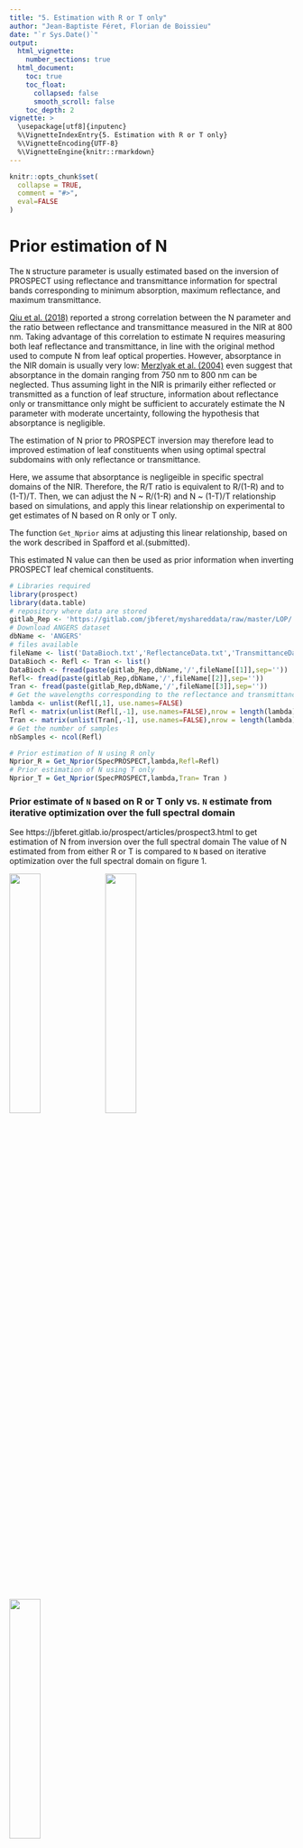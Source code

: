 ```yaml
---
title: "5. Estimation with R or T only"
author: "Jean-Baptiste Féret, Florian de Boissieu"
date: "`r Sys.Date()`"
output:
  html_vignette:
    number_sections: true
  html_document:
    toc: true
    toc_float:
      collapsed: false
      smooth_scroll: false
    toc_depth: 2
vignette: >
  \usepackage[utf8]{inputenc}
  %\VignetteIndexEntry{5. Estimation with R or T only}
  %\VignetteEncoding{UTF-8}
  %\VignetteEngine{knitr::rmarkdown}
---
```


```r
knitr::opts_chunk$set(
  collapse = TRUE,
  comment = "#>",
  eval=FALSE
)
```


# Prior estimation of N
The `N` structure parameter is usually estimated based on the inversion of PROSPECT using reflectance and transmittance information for spectral bands corresponding to minimum absorption, maximum reflectance, and maximum transmittance. 

[Qiu et al. (2018)](https://doi.org/10.1109/TGRS.2018.2791930 "Qiu et al., TGRS 2018") reported a strong correlation between the N parameter and the ratio between reflectance and transmittance measured in the NIR at 800 nm. Taking advantage of this correlation to estimate N requires measuring both leaf reflectance and transmittance, in line with the original method used to compute N from leaf optical properties. However, absorptance in the NIR domain is usually very low: [Merzlyak et al. (2004)](https://doi.org/10.1016/j.jphotobiol.2004.03.003 "Merzlyak et al. (2004)") even suggest that absorptance in the domain ranging from 750 nm to 800 nm can be neglected. Thus assuming light in the NIR is primarily either reflected or transmitted as a function of leaf structure, information about reflectance only or transmittance only might be sufficient to accurately estimate the N parameter with moderate uncertainty, following the hypothesis that absorptance is negligible. 

The estimation of N prior to PROSPECT inversion may therefore lead to improved estimation of leaf constituents when using optimal spectral subdomains with only reflectance or transmittance.

Here, we assume that absorptance is negligeible in specific spectral domains of the NIR. Therefore, the R/T ratio is equivalent to R/(1-R) and to (1-T)/T.
Then, we can adjust the N ~ R/(1-R) and N ~ (1-T)/T relationship based on simulations, and apply this linear relationship on experimental to get estimates of N based on R only or T only. 

The function `Get_Nprior` aims at adjusting this linear relationship, based on the work described in Spafford et al.(submitted).

This estimated N value can then be used as prior information when inverting PROSPECT leaf chemical constituents.

```r
# Libraries required 
library(prospect)
library(data.table)
# repository where data are stored
gitlab_Rep <- 'https://gitlab.com/jbferet/myshareddata/raw/master/LOP/'
# Download ANGERS dataset
dbName <- 'ANGERS'
# files available
fileName <- list('DataBioch.txt','ReflectanceData.txt','TransmittanceData.txt')
DataBioch <- Refl <- Tran <- list()
DataBioch <- fread(paste(gitlab_Rep,dbName,'/',fileName[[1]],sep=''))
Refl<- fread(paste(gitlab_Rep,dbName,'/',fileName[[2]],sep=''))
Tran <- fread(paste(gitlab_Rep,dbName,'/',fileName[[3]],sep=''))
# Get the wavelengths corresponding to the reflectance and transmittance measurements  
lambda <- unlist(Refl[,1], use.names=FALSE)
Refl <- matrix(unlist(Refl[,-1], use.names=FALSE),nrow = length(lambda))
Tran <- matrix(unlist(Tran[,-1], use.names=FALSE),nrow = length(lambda))
# Get the number of samples
nbSamples <- ncol(Refl)

# Prior estimation of N using R only
Nprior_R = Get_Nprior(SpecPROSPECT,lambda,Refl=Refl)
# Prior estimation of N using T only
Nprior_T = Get_Nprior(SpecPROSPECT,lambda,Tran= Tran )

```

### Prior estimate of `N` based on R or T only vs. `N` estimate from iterative optimization over the full spectral domain
See https://jbferet.gitlab.io/prospect/articles/prospect3.html to get estimation of N from inversion over the full spectral domain
The value of N estimated from from either R or T is compared to `N` based on iterative optimization over the full spectral domain on figure 1. 


<p float="left">
  <img src="../man/figures/N_RTvsR.png" width="33%" />
  <img src="../man/figures/N_RTvsT.png" width="33%" />
  <img src="../man/figures/N_RvsT.png" width="33%" />
</p>
<center>
  Fig. 1. Comparison between `N` estimated from PROSPECT inversion using R & T over the full spectral domain, and from PROSPECT inversion using either R or T and the method provided in the function `Get_Nprior`, for ANGERS dataset.
</center> 
<p>&nbsp;</p>


# PROSPECT inversion using prior estimation of N and only R or only T

The estimation of leaf constituents based on reflectance or transmittance only, when no prior estimation of `N` is provided, is performed as follows:

```r
# Estimate all parameters for PROSPECT-D
Parms2Estimate  = 'ALL'
CHL_R <- CAR_R <- EWT_R <- LMA_R <- N_R <- c()
CHL_T <- CAR_T <- EWT_T <- LMA_T <- N_T <- c()
InitValues <- data.frame(CHL=40, CAR=10, ANT=0.1, BROWN=0, EWT=0.01, LMA=0.01, N=1.5)
# Adjust spectral domain for SpecPROSPECT to fit leaf optical properties 
SubData <- FitSpectralData(SpecPROSPECT=SpecPROSPECT,lambda=lambda,Refl, 
                           Tran =Tran,UserDomain = c(lambda[1],lambda[length(lambda)]))
SubSpecPROSPECT = SubData$SpecPROSPECT
Sublambda       = SubData$lambda
SubRefl         = SubData$Refl
SubTran         = SubData$Tran

print('PROSPECT inversion using full spectral range')
for (i in 1:nbSamples){
  print(i)
  res <- Invert_PROSPECT(SubSpecPROSPECT, Refl = SubRefl[,i], Tran = NULL, 
                         PROSPECT_version = 'D',Parms2Estimate = Parms2Estimate, 
                         InitValues = InitValues)
  CHL_R[i] <- res$CHL
  CAR_R[i] <- res$CAR
  EWT_R[i] <- res$EWT
  LMA_R[i] <- res$LMA
  N_R[i] <- res$N

  res <- Invert_PROSPECT(SubSpecPROSPECT, Refl = NULL, Tran = SubTran[,i], 
                         PROSPECT_version = 'D',Parms2Estimate = Parms2Estimate, 
                         InitValues = InitValues)
  CHL_T[i] <- res$CHL
  CAR_T[i] <- res$CAR
  EWT_T[i] <- res$EWT
  LMA_T[i] <- res$LMA
  N_T[i] <- res$N
}

```


The performance of PROSPECT inversion when no prior estimation of `N` is provided and only R and T measured can be compared with the performances obtained when prior estimate of `N` is provided

```r
# Estimate all parameters for PROSPECT-D
Parms2Estimate <- c("CHL", "CAR", "ANT", "EWT", "LMA")
CHL_R_Nprior <- CAR_R_Nprior <- EWT_R_Nprior <- LMA_R_Nprior <- c()
CHL_T_Nprior <- CAR_T_Nprior <- EWT_T_Nprior <- LMA_T_Nprior <- c()
# Adjust spectral domain for SpecPROSPECT to fit leaf optical properties 
SubData <- FitSpectralData(SpecPROSPECT=SpecPROSPECT,lambda=lambda,Refl, 
                           Tran =Tran,UserDomain = c(lambda[1],lambda[length(lambda)]))
SubSpecPROSPECT = SubData$SpecPROSPECT
Sublambda       = SubData$lambda
SubRefl         = SubData$Refl
SubTran         = SubData$Tran

print('PROSPECT inversion using full spectral range')
for (i in 1:nbSamples){
  print(i)
  InitValues <- data.frame(CHL=40, CAR=10, ANT=0.1, BROWN=0, EWT=0.01, 
                           LMA=0.01, N=Nprior_R[i])
  res <- Invert_PROSPECT(SpecPROSPECT = SubSpecPROSPECT, Refl = SubRefl[,i], Tran = NULL, 
                         PROSPECT_version = 'D',Parms2Estimate = Parms2Estimate, 
                         InitValues = InitValues)
  CHL_R_Nprior[i] <- res$CHL
  CAR_R_Nprior[i] <- res$CAR
  EWT_R_Nprior[i] <- res$EWT
  LMA_R_Nprior[i] <- res$LMA

  InitValues <- data.frame(CHL=40, CAR=10, ANT=0.1, BROWN=0, EWT=0.01, 
                           LMA=0.01, N=Nprior_T[i])
  res <- Invert_PROSPECT(SubSpecPROSPECT, Refl = NULL, Tran = SubTran[,i], 
                         PROSPECT_version = 'D',Parms2Estimate = Parms2Estimate, 
                         InitValues = InitValues)
  CHL_T_Nprior[i] <- res$CHL
  CAR_T_Nprior[i] <- res$CAR
  EWT_T_Nprior[i] <- res$EWT
  LMA_T_Nprior[i] <- res$LMA
}

```

Finally, the combination of prior estimation of `N` and optimal spectral domain for each constituent is also tested:

```r
# Estimate all parameters for PROSPECT-D using R only
Parms2Estimate  = c('CHL','CAR','ANT','EWT','LMA')
InitValues <- data.frame(CHL=40, CAR=8, ANT=0.1, BROWN=0, EWT=0.01, LMA=0.01, N=1.5)
print('PROSPECT inversion using optimal spectral setting and prior N')
ParmEst <- Invert_PROSPECT_OPT(SpecPROSPECT = SubSpecPROSPECT, lambda=lambda, Refl = SubRefl, 
                               Tran = NULL, PROSPECT_version = 'D',
                               Parms2Estimate = Parms2Estimate, InitValues = InitValues)
CHL_R_OPT <- ParmEst$CHL
CAR_R_OPT <- ParmEst$CAR
ANT_R_OPT <- ParmEst$ANT
EWT_R_OPT <- ParmEst$EWT
LMA_R_OPT <- ParmEst$LMA

ParmEst <- Invert_PROSPECT_OPT(SpecPROSPECT = SubSpecPROSPECT, lambda=lambda, Refl = NULL, 
                               Tran = SubTran, PROSPECT_version = 'D',
                               Parms2Estimate = Parms2Estimate, InitValues = InitValues)
CHL_T_OPT <- ParmEst$CHL
CAR_T_OPT <- ParmEst$CAR
ANT_T_OPT <- ParmEst$ANT
EWT_T_OPT <- ParmEst$EWT
LMA_T_OPT <- ParmEst$LMA
```

The comparison between PROSPECT inversion without prior `N`, with prior `N`, and with prior `N` and optimal spectral domain selection, when only R or T are used, is showed below:

<p float="left">
  <img src="../man/figures/CHL_R.png" width="33%" />
  <img src="../man/figures/CHL_R_Nprior.png" width="33%" />
  <img src="../man/figures/CHL_R_Nprior_OPT.png" width="33%" />
</p>
<p float="left">
  <img src="../man/figures/CHL_T.png" width="33%" />
  <img src="../man/figures/CHL_T_Nprior.png" width="33%" />
  <img src="../man/figures/CHL_T_Nprior_OPT.png" width="33%" />
</p>
<center>
  Fig. 2. Estimation of `CHL` from PROSPECT inversion, without prior `N` (left), with prior `N` (middle), and with prior `N` and optimal spectral domain selection (right), when using only R (top) or only T (bottom). Grey dots correspond to the estimation when inverting PROSPECT using  R & T over the full VSWIR spectral domain. 
</center>
<p>&nbsp;</p>

<p float="left">
  <img src="../man/figures/CAR_R.png" width="33%" />
  <img src="../man/figures/CAR_R_Nprior.png" width="33%" />
  <img src="../man/figures/CAR_R_Nprior_OPT.png" width="33%" />
</p>
<p float="left">
  <img src="../man/figures/CAR_T.png" width="33%" />
  <img src="../man/figures/CAR_T_Nprior.png" width="33%" />
  <img src="../man/figures/CAR_T_Nprior_OPT.png" width="33%" />
</p>
<center>
  Fig. 3. Estimation of `CAR` from PROSPECT inversion, without prior `N` (left), with prior `N` (middle), and with prior `N` and optimal spectral domain selection (right), when using only R (top) or only T (bottom). Grey dots correspond to the estimation when inverting PROSPECT using  R & T over the full VSWIR spectral domain.
</center>
<p>&nbsp;</p>

<p float="left">
  <img src="../man/figures/EWT_R.png" width="33%" />
  <img src="../man/figures/EWT_R_Nprior.png" width="33%" />
  <img src="../man/figures/EWT_R_Nprior_OPT.png" width="33%" />
</p>
<p float="left">
  <img src="../man/figures/EWT_T.png" width="33%" />
  <img src="../man/figures/EWT_T_Nprior.png" width="33%" />
  <img src="../man/figures/EWT_T_Nprior_OPT.png" width="33%" />
</p>
<center>
  Fig. 4. Estimation of `EWT` from PROSPECT inversion, without prior `N` (left), with prior `N` (middle), and with prior `N` and optimal spectral domain selection (right), when using only R (top) or only T (bottom). Grey dots correspond to the estimation when inverting PROSPECT using  R & T over the full VSWIR spectral domain.
</center>
<p>&nbsp;</p>

<p float="left">
  <img src="../man/figures/LMA_R.png" width="33%" />
  <img src="../man/figures/LMA_R_Nprior.png" width="33%" />
  <img src="../man/figures/LMA_R_Nprior_OPT.png" width="33%" />
</p>
<p float="left">
  <img src="../man/figures/LMA_T.png" width="33%" />
  <img src="../man/figures/LMA_T_Nprior.png" width="33%" />
  <img src="../man/figures/LMA_T_Nprior_OPT.png" width="33%" />
</p>
<center>
  Fig. 5. Estimation of `LMA` from PROSPECT inversion, without prior `N` (left), with prior `N` (middle), and with prior `N` and optimal spectral domain selection (right), when using only R (top) or only T (bottom). Grey dots correspond to the estimation when inverting PROSPECT using  R & T over the full VSWIR spectral domain.
</center>
<p>&nbsp;</p>






<!-- invert specific constituents using optimal spectral domains -->
<!-- Use Reflectance only and prior estimation of N -->

<!-- # Inversion of PROSPECT using optimal spectral domains -->

<!-- the leaf chemical constituents can then be estimated based on PROSPECT inversion using optimal spectral domains and prior estimation of `N`. -->

<!-- ```{r invert using optimal spectral domains} -->

<!-- # define optimal domain for leaf constituents -->
<!-- # ref:  - Feret et al., RSE (2019) https://doi.org/10.1016/j.rse.2018.11.002 -->
<!-- #       - Spafford et al., (submitted) -->
<!-- OptDomain = list('CHL' = c(700,720), 'CAR' = c(540,560), -->
<!--                  'EWT' = c(1700,2400), 'LMA' = c(1700,2400), -->
<!--                  'PROT' = c(2100,2200), 'CBC' = c(2100,2400)) -->
<!-- Parms2Estimate  = c('EWT','LMA') -->
<!-- # Fit spectral data to match PROSPECT with user optical properties -->
<!-- SubData = FitSpectralData(SpecPROSPECT=SpecPROSPECT,lambda=lambda,Refl=Refl,Tran=Tran,UserDomain = OptDomain$EWT) -->
<!-- SubSpecPROSPECT = SubData$SpecPROSPECT -->
<!-- Sublambda       = SubData$lambda -->
<!-- SubRefl         = SubData$Refl -->
<!-- SubTran         = SubData$Tran -->

<!-- # Invert PROSPECT with optimal spectral information -->
<!-- EWT_mod4    = LMA_mod4    = Nstruct_mod4= list() -->
<!-- for (i in 1:ncol(SubRefl)){ -->
<!--   print(i) -->
<!--   ParmSet = list('N'=c(Nprior[i])[[1]]) -->
<!--   res= Invert_PROSPECT(SubSpecPROSPECT,Refl = SubRefl[,i],Tran = SubTran[,i],PROSPECT_version = 'D',Parms2Estimate = Parms2Estimate,ParmSet = ParmSet) -->
<!--   EWT_mod4[i]    = res$EWT -->
<!--   LMA_mod4[i]    = res$LMA -->
<!--   Nstruct_mod4[i]= res$N -->
<!-- } -->
<!-- plot(Bioch[,5],EWT_mod4,xlim = c(0,0.06),ylim = c(0,0.06)) -->
<!-- plot(Bioch[,6],LMA_mod4,xlim = c(0,0.04),ylim = c(0,0.04)) -->
<!-- rmse(actual = c(matrix(Bioch[,6])),predicted = c(do.call(rbind,LMA_mod4))) -->
<!-- ``` -->

<!-- # Results -->

